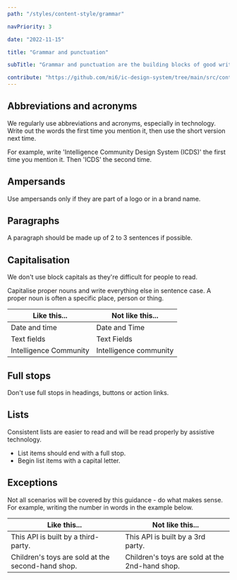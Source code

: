 ```yaml
---
path: "/styles/content-style/grammar"

navPriority: 3

date: "2022-11-15"

title: "Grammar and punctuation"

subTitle: "Grammar and punctuation are the building blocks of good writing."

contribute: "https://github.com/mi6/ic-design-system/tree/main/src/content/structured/styles/grammar.mdx"
---
```


## Abbreviations and acronyms

We regularly use abbreviations and acronyms, especially in technology. Write out the words the first time you mention it, then use the short version next time.

For example, write 'Intelligence Community Design System (ICDS)' the first time you mention it. Then 'ICDS' the second time.

## Ampersands

Use ampersands only if they are part of a logo or in a brand name.

## Paragraphs

A paragraph should be made up of 2 to 3 sentences if possible.

## Capitalisation

We don't use block capitals as they're difficult for people to read.

Capitalise proper nouns and write everything else in sentence case. A proper noun is often a specific place, person or thing.

| **Like this...**       | **Not like this...**   |
| ---------------------- | ---------------------- |
| Date and time          | Date and Time          |
| Text fields            | Text Fields            |
| Intelligence Community | Intelligence community |

## Full stops

Don't use full stops in headings, buttons or action links.

## Lists

Consistent lists are easier to read and will be read properly by assistive technology.

- List items should end with a full stop.
- Begin list items with a capital letter.

## Exceptions

Not all scenarios will be covered by this guidance - do what makes sense. For example, writing the number in words in the example below.

| **Like this...**                                  | **Not like this...**                           |
| ------------------------------------------------- | ---------------------------------------------- |
| This API is built by a third-party.               | This API is built by a 3rd party.              |
| Children's toys are sold at the second-hand shop. | Children's toys are sold at the 2nd-hand shop. |
